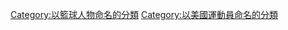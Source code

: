 {{Cat main}}
{{CatRel|非洲裔美國籃球運動員}}
{{DEFAULTSORT:Jordan, Michael}}
{{Commons cat|Michael Jordan}}
{{wikiquote|Michael Jordan}}

[[Category:以籃球人物命名的分類|Category:以籃球人物命名的分類]]
[[Category:以美國運動員命名的分類|Category:以美國運動員命名的分類]]